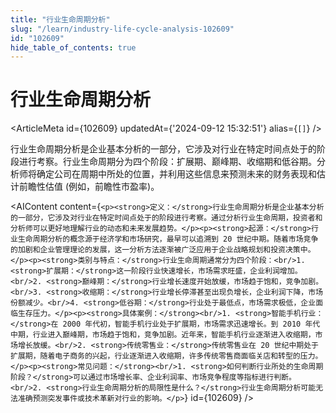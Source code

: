 ```yaml
---
title: "行业生命周期分析"
slug: "/learn/industry-life-cycle-analysis-102609"
id: "102609"
hide_table_of_contents: true
---
```



# 行业生命周期分析

<ArticleMeta id={102609} updatedAt={'2024-09-12 15:32:51'} alias={`[]`} />
<div className='border-solid border-b border-t-0 my-4 border-[var(--ifm-color-gray-300)]' />

行业生命周期分析是企业基本分析的一部分，它涉及对行业在特定时间点处于的阶段进行考察。行业生命周期分为四个阶段：扩展期、巅峰期、收缩期和低谷期。分析师将确定公司在周期中所处的位置，并利用这些信息来预测未来的财务表现和估计前瞻性估值 (例如，前瞻性市盈率)。

<AIContent content={`<p><strong>定义：</strong>行业生命周期分析是企业基本分析的一部分，它涉及对行业在特定时间点处于的阶段进行考察。通过分析行业生命周期，投资者和分析师可以更好地理解行业的动态和未来发展趋势。</p><p><strong>起源：</strong>行业生命周期分析的概念源于经济学和市场研究，最早可以追溯到 20 世纪中期。随着市场竞争的加剧和企业管理理论的发展，这一分析方法逐渐被广泛应用于企业战略规划和投资决策中。</p><p><strong>类别与特点：</strong>行业生命周期通常分为四个阶段：<br/>1. <strong>扩展期：</strong>这一阶段行业快速增长，市场需求旺盛，企业利润增加。<br/>2. <strong>巅峰期：</strong>行业增长速度开始放缓，市场趋于饱和，竞争加剧。<br/>3. <strong>收缩期：</strong>行业增长停滞甚至出现负增长，企业利润下降，市场份额减少。<br/>4. <strong>低谷期：</strong>行业处于最低点，市场需求极低，企业面临生存压力。</p><p><strong>具体案例：</strong><br/>1. <strong>智能手机行业：</strong>在 2000 年代初，智能手机行业处于扩展期，市场需求迅速增长。到 2010 年代中期，行业进入巅峰期，市场趋于饱和，竞争加剧。近年来，智能手机行业逐渐进入收缩期，市场增长放缓。<br/>2. <strong>传统零售业：</strong>传统零售业在 20 世纪中期处于扩展期，随着电子商务的兴起，行业逐渐进入收缩期，许多传统零售商面临关店和转型的压力。</p><p><strong>常见问题：</strong><br/>1. <strong>如何判断行业所处的生命周期阶段？</strong>可以通过市场增长率、企业利润率、市场竞争程度等指标进行判断。<br/>2. <strong>行业生命周期分析的局限性是什么？</strong>行业生命周期分析可能无法准确预测突发事件或技术革新对行业的影响。</p>`} id={102609} />
